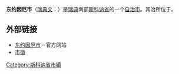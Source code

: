 {{coord|56|15|N|14|04|E|region:SE_type:adm2nd|display=title}}
{{Infobox Kommun|
fullname=Östra Göinge kommun|
coatofarms=[[File:Östra_Göinge_vapen.svg|100px]]|
county=[[斯科讷省|斯科讷省]]|
province=[[Scania|Scania]]|
capital={{link-en|Broby, Sweden|Broby|Broby, Sweden|Broby}}|
map=[[File:Östra_Göinge_Municipality_in_Scania_County.png|200px]]|
arearank=第194名|
area=453.33|
arealand=434.79|
populationrank=第160名|
population=13,886|
densityrank=第127名|
populationdensity=31.9|
website=http://www.ostragoinge.se/|{{dead link|date=2017年11月 |bot=InternetArchiveBot |fix-attempted=yes }}
footnotes=面积与人口统计数据来自[[瑞典统计局|瑞典统计局]]，截至2006年12月31日
|}}

'''东约因厄市'''（[[瑞典文|瑞典文]]：{{lang|sv|''Östra Göinge kommun''}}）是[[瑞典|瑞典]]南部[[斯科讷省|斯科讷省]]的一个[[瑞典自治市|自治市]]。其治所位于{{link-en|Broby, Sweden|Broby|Broby, Sweden|Broby}}。

== 外部链接 ==
* [https://web.archive.org/web/20090207040939/http://ostragoinge.se/ 东约因厄市]－官方网站
* [http://www.ngw.nl/int/zwe/o/ostrag.htm 市徽] {{Wayback|url=http://www.ngw.nl/int/zwe/o/ostrag.htm |date=20160303181832 }}

{{Skåne County}}

{{DEFAULTSORT:Ostra Goinge Municipality}}

[[Category:斯科讷省市镇|Category:斯科讷省市镇]]